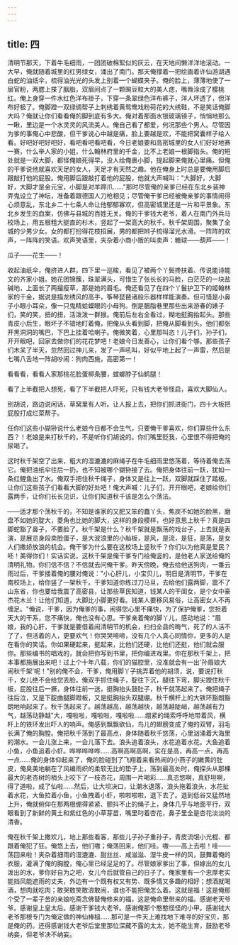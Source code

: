 ```yaml
---
---
---
```

title: 四
---




清明节那天，下着牛毛细雨，一团团破棉絮似的灰云，在天地间懒洋洋地滚动。一大早，俺就随着城里的红男绿女，涌出了南门。那天俺撑着一把绘画着许仙游湖遇白蛇的油纸伞，梳得油光光的头发上别着一个蝴蝶夹子。俺的脸上，薄薄地使了一层官粉，两腮上搽了胭脂，双眉间点了一颗豌豆粒大的美人痣，嘴唇涂成了樱桃红。俺上身穿一件水红色洋布褂子，下穿一条翠绿色洋布裤子，洋人坏透了，但洋布好极了。俺脚蹬一双绿绸帮子上刺绣着黄鸳鸯戏粉荷花的大绣鞋，不是笑话俺脚大吗？俺就让你们看看俺的脚到底有多大。俺对着那面水银玻璃镜子，悄悄地那么一瞅，里边是一个水灵灵的风流美人。俺自己看了都爱，何况那些个男人。尽管因为爹的事俺心中悲酸，但干爹说心中越是痛，脸上要越是欢，不能把窝囊样子给人看。好吧好吧好吧好，看吧看吧看吧看，今日老娘要和高密城里的女人们好好地赛一赛，什么举人家的小姐，什么翰林府里的千金，比不上老娘一根脚指头。俺的短处就是一双大脚，都怪俺娘死得早，没人给俺裹小脚，提起脚来俺就心里痛。但俺的干爹说他就喜欢天足的女人，天足才有天然之趣。他在俺身上时总是要俺用脚后跟敲打他的屁股。俺用脚后跟敲打着他的屁股，他就大声喊叫："大脚好，大脚好，大脚才是金元宝，小脚是对羊蹄爪……"那时尽管俺的亲爹已经在东北乡装神弄鬼设立了神坛，准备着跟德国人刀枪相见；尽管俺干爹已经被俺亲爹的事情闹得心烦意乱，东北乡二十七条人命让他郁郁寡欢，但高密城里还是一片和平景象。东北乡发生的血案，仿佛与县城的百姓无关。俺的干爹钱大老爷，着人在南门外兵马校场上，用五根粗大挺直的杉木，竖起了一架高大的秋千。秋千架周围，聚集了全城的少男少女。女的都打扮得花枝招展，男的都把辫子梳得溜光水滑。一阵阵的欢声，一阵阵的笑语。欢声笑语里，夹杂着小商小贩的叫卖声：糖球——葫芦——！

瓜子——花生——！

收起油纸伞，俺挤进人群，四下里一巡睃，看见了被两个丫鬓搀扶着、传说能诗能文的齐家小姐。她花团锦簇，珠翠满头，可惜生了张长长的马脸，白茫茫的一块盐碱地，上面长了两撮瘦草，那是她的眉毛。俺还看见了在四个丫鬟护卫下的姬翰林家的千金，据说是描龙绣风的高手，筝琴琵琶诸般乐器样样能演奏。但可惜是小鼻子小眼小耳朵，像一只鬼精蛤蟆眼的小母狗。倒是胭脂巷里那些出来游春的婊子们，笑的笑，扭的扭，活泼泼一群猴。俺前后左右全看过，糊地挺胸抬起头。那些青皮小后生，眼坏子不错地盯着俺，把俺从头看到脚，把俺从脚看到头。他们都张开黑洞洞的嘴巴，下巴上挂着哈喇子。俺微笑着，心里那叫恣！儿子们，孙子们，开开眼吧，回家去做你们的花花梦吧！老娘今日发善心，让你们看个够。那些孩子们木呆了半天，忽然回过神儿来，发了一声吼叫，好似平地上起了一声雷，然后是七嘴八舌地一阵胡吵闹：狗肉西施，高密第一！

看看看，看看人家那桃花脸蛋柳条腰，螳螂脖子仙鹤腿！

看了上半截把人想死，看了下半截把人吓死，只有钱大老爷怪启，喜欢大脚仙人。

别胡说，路边说闲话，草窝里有人听。让人报上去，把你们抓进衙门，四十大板把屁股打成烂菜帮子。

任你们这些小猢狲说什么老娘今日都不会生气，只要俺干爹喜欢，你们算些什么东西？！老娘是来打秋千的，不是听你们胡说的。你们嘴里贬我，心里恨不得把俺的尿喝了。

这时秋千架空了出来，粗大的湿漉漉的麻绳子在牛毛细雨里悠荡着，等待着俺去荡它。俺把油纸伞往后一扔，也不知被哪个猢狲接了去。俺把身体往前一跃，犹如一条红鲤鱼出了水。俺双手把住秋千绳子，身体又是往上一跃，双脚就踩住了踏板。让你们这些孩子们看看大脚的好处吧！俺大声喊：儿子们，开开眼吧，老娘给你们露两手，让你们长长见识，让你们知道秋千该是怎么个荡法。

——适才那个荡秋千的，不知是谁家的又肥又笨的蠢丫头，焦炭不如她的脸黑，磨盘不如她的腚大，菱角也比她的脚大，这样的身段模样，也好意思上秋千？真是四脚蛇豁了鼻子，不要脸了。秋千架是什么？秋千架就是飘荡的戏台子，上去就是表演，是展览身段卖脸蛋子，是大波浪里的小舢板，是风，是流，是狂，是荡，是女人们撒娇放浪的机会。俺干爹为什么要在这校场上竖秋千？你们以为他真是爱民？呸！美得你们！实话实说，这秋千架是俺干爹专门给俺竖的，是他老人家送给俺的清明礼物。你们信不信？不信就去问俺干爹。昨天傍晚，俺去给他送狗肉，一番云雨过后，干爹搂着俺的腰对俺说："小心肝儿，小宝贝儿，明日是清明节，干爹在南校场上，给你竖了一架秋千。干爹知道你练过刀马旦，去给他们露两脚，震不了山东省，你也要给我震了高密县，让那些草民知道，钱某人的干闺女，是个女中豪杰花木兰！让他们知道，大脚比小脚更好看。钱某人要移风易俗，让高密女人不再缠足。"俺说，干爹，因为俺爹的事，闹得您心里不痛快，为了保护俺爹，您担着天大的干系，您不痛快，俺也没有心思。干爹亲着俺的脚丫儿，感动地说："眉娘，我的心肝，干爹就是要借着闹清明节的机会，扫扫全县的晦气，死了的人活不了了，但活着的人，更要欢气！你哭哭啼啼，没有几个人真心同情你，更多的人是在看你的笑话。你如果硬起来，挺起来，比他们还硬，比他们还挺，他们就会服你。那些编书的唱戏的，就会把你写到书里，把你编进戏里。你在那秋千架上，把本事都施展出来吧！过上个十年八载，你们的猫腔里，没准就会有一出'孙眉娘大闹秋千架'呢！"别的俺不会，干爹，俺用脚丫子挑弄着他的胡须，说，要说打秋千，女儿绝不会给您丢脸。俺双手抓住绳子，腚往下沉，腿往下弯，脚尖蹬住秋千板，屁股往后一撅，身体往前一送，挺胸抬头鼓肚子，秋千就荡起来了。俺把绳子往后泣，又是下腚曲腿脚蹬板，又是挺胸抬头双腿绷。秋千横杆上的大铁环豁朗豁朗地响起来了。秋千荡起来了。越荡越高，越荡越快，越荡越陡峭，越荡越有力气，越荡动静越"大，嘎啦啦，嘎啦啦，嘎啦啦……绷紧的绳索呼呼地带着风，横杆上的铁环发出吓人的响声。俺感到飘飘欲仙，鸟儿的翅膀变成了俺的双臂，羽毛长满了俺的胸膛。俺把秋千荡到了最高点，身体随着秋千悠荡，心里汹涌着大海里的潮水。一会儿涨上来，一会儿落下去。浪头追着浪头，水花追着水花。大鱼追着小鱼，小鱼追着小虾。哗哗哗哗哗……高啊高啊高啊，实在是高，再高一点，再高一点……俺的身体仰起来了，俺的脸碰到了飞翔着来看热闹的小燕子的嫩黄的肚皮，俺臭美地躺在了风编雨织的柔软无比的垫子上，荡到最高处时，俺探头从那棵最大的老杏树的梢头上咬下了一枝杏花，周围一片喝彩……真恣悠啊，真舒坦啊，得了道啦，成了仙啦……然后，让大坝决口，让潮水退落，浪头拖着浪头，水花扯着水花，大鱼拉着小鱼，小鱼拽着小虾，啦啦啦啦，退下去了。退到低谷又猛然地上升，俺就俯仰在那两根绷得紧紧、颤抖不止的绳子上，身体几乎与地面平行，双眼看到了新鲜的黄土和紫红色的小草芽苗，嘴里叼着杏花，鼻子里全是杏花淡淡的清香。

俺在秋千架上撒欢儿，地上那些看客，那些儿子孙子重孙子，青皮流氓小光棍、都跟着俺犯了狂。俺悠上去，他们嗷；俺荡回来，他们哇。嗷——高上去啦！哇——荡回来啦！夹杂着细雨的湿漉漉、甜丝丝、咸滋滋、湿牛皮一样的风，鼓舞着俺的衣服，灌满了俺的胸膛，俺心里已经足足的了。尽管娘家爹出了事，但嫁出的女儿泼出的水，爹你好自为之吧，女儿今后就管自己的日子了。俺家里有一个忠厚老实能挡风能遮雨的丈夫，外边有一个既有权又有势、既多情又多趣的相好；想酒就喝酒，想肉就吃肉；敢哭敢笑敢浪敢闹，谁也不能把俺怎么着。这就是福！这是俺那个受了一辈子苦的亲娘吃斋念佛替俺修来的福，这是俺命里带来的福。感谢老天爷爷。感谢皇上皇太后。感谢干爹钱大老爷。感谢俺那个憨憨怪怪的小甲。感谢钱大老爷那根专门为俺定做的神仙棒槌……那可是一件天上难找地下难寻的好宝贝，那是俺的药。还得感谢钱大老爷后堂里那位深藏不露的太太，她不能生育，鼓励老爷纳妾，但老爷决不纳妄。